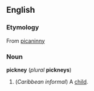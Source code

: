 ==English==
===Etymology===
From [[picaninny]]

===Noun===
'''pickney''' (''plural'' '''pickneys''')

#(''Caribbean informal'') A [[child]].